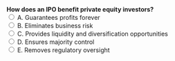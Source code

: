 ::: {.question-block}
<form onsubmit="event.preventDefault(); checkAnswer('module1_mcq_q80')" data-correct-answer="C"> 
  <strong style="display: block;">How does an IPO benefit private equity investors?</strong> 
  <label><input type="radio" name="module1_mcq_q80" value="A"> A. Guarantees profits forever</label><br>
  <label><input type="radio" name="module1_mcq_q80" value="B"> B. Eliminates business risk</label><br>
  <label><input type="radio" name="module1_mcq_q80" value="C"> C. Provides liquidity and diversification opportunities</label><br>
  <label><input type="radio" name="module1_mcq_q80" value="D"> D. Ensures majority control</label><br>
  <label><input type="radio" name="module1_mcq_q80" value="E"> E. Removes regulatory oversight</label><br>
</form> 

<div id="feedback-module1_mcq_q80" class="feedback" data-status="" style="display:none;"> 
✅ Correct: C. IPOs allow investors to sell and diversify their portfolios. 
</div> 
:::
